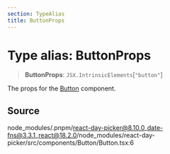 ```yaml
---
section: TypeAlias
title: ButtonProps
---
```


# Type alias: ButtonProps

> **ButtonProps**: `JSX.IntrinsicElements`\[`"button"`\]

The props for the [Button](/docs/api/main/functions/Button.mdx) component.

## Source

node\_modules/.pnpm/react-day-picker@8.10.0\_date-fns@3.3.1\_react@18.2.0/node\_modules/react-day-picker/src/components/Button/Button.tsx:6
